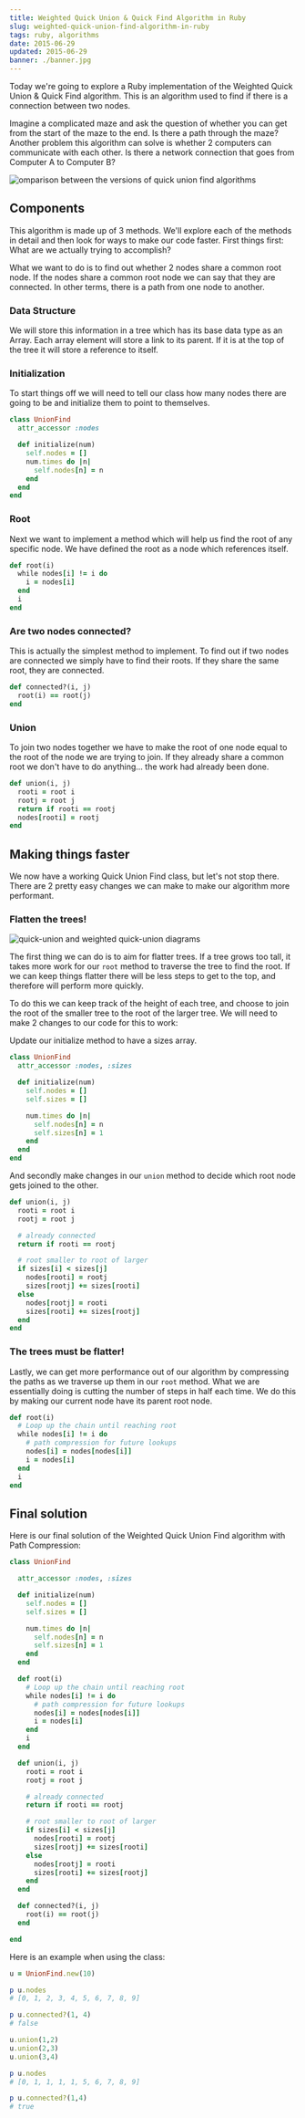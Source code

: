 ```yaml
---
title: Weighted Quick Union & Quick Find Algorithm in Ruby
slug: weighted-quick-union-find-algorithm-in-ruby
tags: ruby, algorithms
date: 2015-06-29
updated: 2015-06-29
banner: ./banner.jpg
---
```



Today we're going to explore a Ruby implementation of the Weighted Quick Union & Quick Find algorithm. This is an algorithm used to find if there is a connection between two nodes.

Imagine a complicated maze and ask the question of whether you can get from the start of the maze to the end. Is there a path through the maze? Another problem this algorithm can solve is whether 2 computers can communicate with each other. Is there a network connection that goes from Computer A to Computer B?

<img
  src={ComparisonImage}
  alt="omparison between the versions of quick union find algorithms"
/>

## Components

This algorithm is made up of 3 methods. We'll explore each of the methods in detail and then look for ways to make our code faster. First things first: What are we actually trying to accomplish?

What we want to do is to find out whether 2 nodes share a common root node. If the nodes share a common root node we can say that they are connected. In other terms, there is a path from one node to another.

### Data Structure

We will store this information in a tree which has its base data type as an Array. Each array element will store a link to its parent. If it is at the top of the tree it will store a reference to itself.

### Initialization

To start things off we will need to tell our class how many nodes there are going to be and initialize them to point to themselves.

```ruby
class UnionFind
  attr_accessor :nodes

  def initialize(num)
    self.nodes = []
    num.times do |n|
      self.nodes[n] = n
    end
  end
end
```

### Root

Next we want to implement a method which will help us find the root of any specific node. We have defined the root as a node which references itself.

```ruby
def root(i)
  while nodes[i] != i do
    i = nodes[i]
  end
  i
end
```

### Are two nodes connected?

This is actually the simplest method to implement. To find out if two nodes are connected we simply have to find their roots. If they share the same root, they are connected.

```ruby
def connected?(i, j)
  root(i) == root(j)
end
```

### Union

To join two nodes together we have to make the root of one node equal to the root of the node we are trying to join. If they already share a common root we don't have to do anything... the work had already been done.

```ruby
def union(i, j)
  rooti = root i
  rootj = root j
  return if rooti == rootj
  nodes[rooti] = rootj
end
```

## Making things faster

We now have a working Quick Union Find class, but let's not stop there. There are 2 pretty easy changes we can make to make our algorithm more performant.

### Flatten the trees!

<img src={WeightedImage} alt="quick-union and weighted quick-union diagrams" />

The first thing we can do is to aim for flatter trees. If a tree grows too tall, it takes more work for our `root` method to traverse the tree to find the root. If we can keep things flatter there will be less steps to get to the top, and therefore will perform more quickly.

To do this we can keep track of the height of each tree, and choose to join the root of the smaller tree to the root of the larger tree. We will need to make 2 changes to our code for this to work:

Update our initialize method to have a sizes array.

```ruby
class UnionFind
  attr_accessor :nodes, :sizes

  def initialize(num)
    self.nodes = []
    self.sizes = []

    num.times do |n|
      self.nodes[n] = n
      self.sizes[n] = 1
    end
  end
end
```

And secondly make changes in our `union` method to decide which root node gets joined to the other.

```ruby
def union(i, j)
  rooti = root i
  rootj = root j

  # already connected
  return if rooti == rootj

  # root smaller to root of larger
  if sizes[i] < sizes[j]
    nodes[rooti] = rootj
    sizes[rootj] += sizes[rooti]
  else
    nodes[rootj] = rooti
    sizes[rooti] += sizes[rootj]
  end
end
```

### The trees must be flatter!

Lastly, we can get more performance out of our algorithm by compressing the paths as we traverse up them in our `root` method. What we are essentially doing is cutting the number of steps in half each time. We do this by making our current node have its parent root node.

```ruby
def root(i)
  # Loop up the chain until reaching root
  while nodes[i] != i do
    # path compression for future lookups
    nodes[i] = nodes[nodes[i]]
    i = nodes[i]
  end
  i
end
```

## Final solution

Here is our final solution of the Weighted Quick Union Find algorithm with Path Compression:

```ruby
class UnionFind

  attr_accessor :nodes, :sizes

  def initialize(num)
    self.nodes = []
    self.sizes = []

    num.times do |n|
      self.nodes[n] = n
      self.sizes[n] = 1
    end
  end

  def root(i)
    # Loop up the chain until reaching root
    while nodes[i] != i do
      # path compression for future lookups
      nodes[i] = nodes[nodes[i]]
      i = nodes[i]
    end
    i
  end

  def union(i, j)
    rooti = root i
    rootj = root j

    # already connected
    return if rooti == rootj

    # root smaller to root of larger
    if sizes[i] < sizes[j]
      nodes[rooti] = rootj
      sizes[rootj] += sizes[rooti]
    else
      nodes[rootj] = rooti
      sizes[rooti] += sizes[rootj]
    end
  end

  def connected?(i, j)
    root(i) == root(j)
  end

end
```

Here is an example when using the class:

```ruby
u = UnionFind.new(10)

p u.nodes
# [0, 1, 2, 3, 4, 5, 6, 7, 8, 9]

p u.connected?(1, 4)
# false

u.union(1,2)
u.union(2,3)
u.union(3,4)

p u.nodes
# [0, 1, 1, 1, 1, 5, 6, 7, 8, 9]

p u.connected?(1,4)
# true
```
